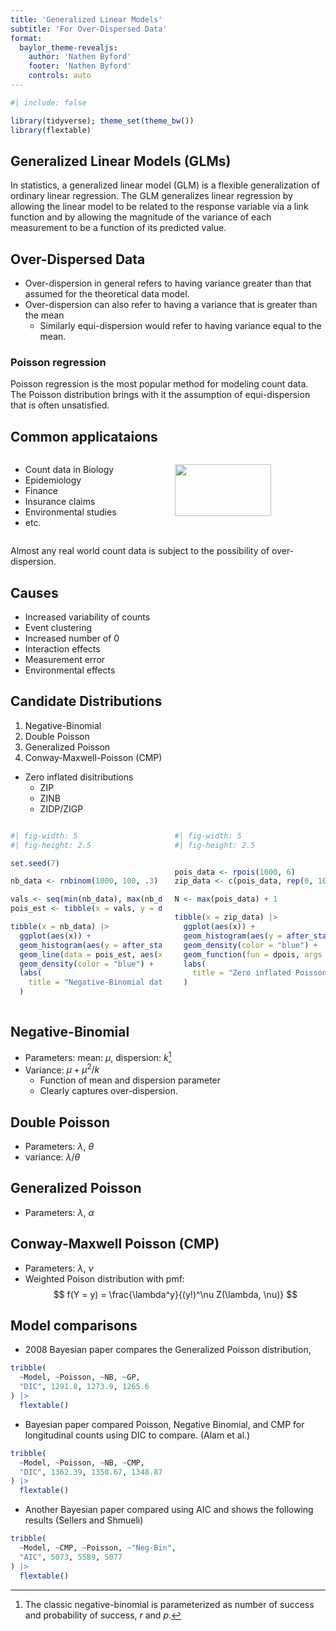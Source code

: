 ```yaml
---
title: 'Generalized Linear Models'
subtitle: 'For Over-Dispersed Data'
format: 
  baylor_theme-revealjs:
    author: 'Nathen Byford'
    footer: 'Nathen Byford'
    controls: auto
---
```


```r
#| include: false

library(tidyverse); theme_set(theme_bw())
library(flextable)
```

## Generalized Linear Models (GLMs)

In statistics, a generalized linear model (GLM) is a flexible generalization of ordinary linear regression. The GLM generalizes linear regression by allowing the linear model to be related to the response variable via a link function and by allowing the magnitude of the variance of each measurement to be a function of its predicted value.

## Over-Dispersed Data
- Over-dispersion in general refers to having variance greater than that assumed for the theoretical data model.  
- Over-dispersion can also refer to having a variance that is greater than the mean
    - Similarly equi-dispersion would refer to having variance equal to the mean.

::: {.callout-note icon=false}
### Poisson regression

Poisson regression is the most popular method for modeling count data. The Poisson distribution brings with it the assumption of equi-dispersion that is often unsatisfied.
:::

## Common applicataions

::::{.columns}
:::{.column width="50%"}
- Count data in Biology
- Epidemiology
- Finance
- Insurance claims
- Environmental studies
- etc.
:::

:::{.column width="50%"}
![](daily_stock_trades.png){width="80%" fig-align="center"}

![](woodlark.png){width="50%" fig-align="center"}
:::

::::

:::{.def}
:::{.subsubtext}
Almost any real world count data is subject to the possibility of over-dispersion.
:::
:::

## Causes

- Increased variability of counts
- Event clustering
- Increased number of 0
- Interaction effects
- Measurement error
- Environmental effects

## Candidate Distributions

1. Negative-Binomial
2. Double Poisson
3. Generalized Poisson
4. Conway-Maxwell-Poisson (CMP)

- Zero inflated disitributions
    - ZIP
    - ZINB
    - ZIDP/ZIGP
    
    
::::{.columns}
:::{.column width="50%"}

```r
#| fig-width: 5
#| fig-height: 2.5

set.seed(7)

nb_data <- rnbinom(1000, 100, .3)

vals <- seq(min(nb_data), max(nb_data))
pois_est <- tibble(x = vals, y = dpois(x, mean(nb_data)))

tibble(x = nb_data) |> 
  ggplot(aes(x)) + 
  geom_histogram(aes(y = after_stat(density))) +
  geom_line(data = pois_est, aes(x = x, y = y)) +
  geom_density(color = "blue") +
  labs(
    title = "Negative-Binomial data with fitted Poisson model"
  )
```
:::

:::{.column width="50%"}

```r
#| fig-width: 5
#| fig-height: 2.5


pois_data <- rpois(1000, 6)
zip_data <- c(pois_data, rep(0, 1000))

N <- max(pois_data) + 1

tibble(x = zip_data) |> 
  ggplot(aes(x)) +
  geom_histogram(aes(y = after_stat(density))) +
  geom_density(color = "blue") +
  geom_function(fun = dpois, args = list(lambda = mean(zip_data)), n = N) +
  labs(
    title = "Zero inflated Poisson data with fitted Poisson model"
  )
```
:::
::::

## Negative-Binomial

- Parameters: mean: $\mu$, dispersion: $k$[^1]
- Variance: $\mu + \mu^2/k$
    - Function of mean and dispersion parameter
    - Clearly captures over-dispersion.

[^1]: The classic negative-binomial is parameterized as number of success and probability of success, $r$ and $p$.

## Double Poisson

- Parameters: $\lambda$, $\theta$
- variance: $\lambda / \theta$

## Generalized Poisson

- Parameters: $\lambda$, $\alpha$

## Conway-Maxwell Poisson (CMP)

- Parameters: $\lambda$, $\nu$
- Weighted Poison distribution with pmf:
$$
f(Y = y) = \frac{\lambda^y}{(y!)^\nu Z(\lambda, \nu)}
$$

## Model comparisons

- 2008 Bayesian paper compares the Generalized Poisson distribution,

```r
tribble(
  ~Model, ~Poisson, ~NB, ~GP,
  "DIC", 1291.8, 1273.9, 1265.6
) |> 
  flextable()
```

- Bayesian paper compared Poisson, Negative Binomial, and CMP for longitudinal counts using DIC to compare. (Alam et al.)

```r
tribble(
  ~Model, ~Poisson, ~NB, ~CMP,
  "DIC", 1362.39, 1350.67, 1348.87
) |>
  flextable()
```

- Another Bayesian paper compared using AIC and shows the following results (Sellers and Shmueli)

```r
tribble(
  ~Model, ~CMP, ~Poisson, ~"Neg-Bin",
  "AIC", 5073, 5589, 5077
) |>
  flextable()
```
